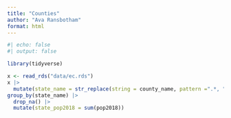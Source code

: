 ```yaml
---
title: "Counties"
author: "Ava Ransbotham"
format: html
---
```


```r
#| echo: false
#| output: false

library(tidyverse)

x <- read_rds("data/ec.rds")
x |>
  mutate(state_name = str_replace(string = county_name, pattern =".*, ", replacement = "")) |>
group_by(state_name) |>
  drop_na() |>
  mutate(state_pop2018 = sum(pop2018))


  
```
